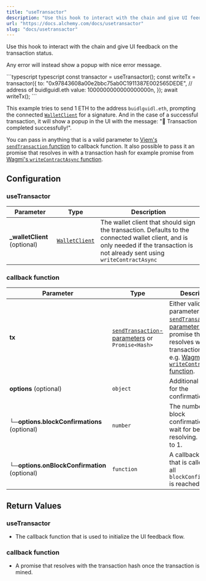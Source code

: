 ```yaml
---
title: "useTransactor"
description: "Use this hook to interact with the chain and give UI feedback on the transaction status. Any error will instead show a popup with nice error message. const transactor = useTransactor(); const writeTx = transactor({ to: \"0x97843608a00e2bbc75ab0C1911387E002565DEDE\", // address of buidlguidl.eth value:..."
url: "https://docs.alchemy.com/docs/usetransactor"
slug: "docs/usetransactor"
---
```


Use this hook to interact with the chain and give UI feedback on the transaction status.

Any error will instead show a popup with nice error message.

<CodeGroup>
  ```typescript typescript
  const transactor = useTransactor();
  const writeTx = transactor({
    to: "0x97843608a00e2bbc75ab0C1911387E002565DEDE", // address of buidlguidl.eth
    value: 1000000000000000000n,
  });
  await writeTx();
  ```
</CodeGroup>

This example tries to send 1 ETH to the address `buidlguidl.eth`, prompting the connected [`WalletClient`](https://wagmi.sh/react/api/hooks/useWalletClient#usewalletclient) for a signature. And in the case of a successful transaction, it will show a popup in the UI with the message: "🎉 Transaction completed successfully!".

You can pass in anything that is a valid parameter to [Viem's `sendTransaction` function](https://viem.sh/docs/actions/wallet/sendTransaction#parameters) to callback function. It also possible to pass it an promise that resolves in with a transaction hash for example promise from [Wagmi's `writeContractAsync` function](https://wagmi.sh/react/api/hooks/useWriteContract#mutate-async).

## Configuration

### useTransactor

| Parameter                     | Type                                                       | Description                                                                                                                                                                       |
| ----------------------------- | ---------------------------------------------------------- | --------------------------------------------------------------------------------------------------------------------------------------------------------------------------------- |
| **\_walletClient** (optional) | [`WalletClient`](https://viem.sh/docs/clients/wallet.html) | The wallet client that should sign the transaction. Defaults to the connected wallet client, and is only needed if the transaction is not already sent using `writeContractAsync` |

### callback function

| Parameter                                    | Type                                                                                                              | Description                                                                                                                                                                                                                                                                                    |
| -------------------------------------------- | ----------------------------------------------------------------------------------------------------------------- | ---------------------------------------------------------------------------------------------------------------------------------------------------------------------------------------------------------------------------------------------------------------------------------------------- |
| **tx**                                       | [`sendTransaction`-parameters](https://viem.sh/docs/actions/wallet/sendTransaction#parameters) or `Promise<Hash>` | Either valid parameters for [`sendTransaction`-parameters](https://viem.sh/docs/actions/wallet/sendTransaction#parameters) or a promise that resolves with the transaction hash, e.g. [Wagmi's `writeContractAsync` function](https://wagmi.sh/react/api/hooks/useWriteContract#mutate-async). |
| **options** (optional)                       | `object`                                                                                                          | Additional options for the confirmation.                                                                                                                                                                                                                                                       |
| **└─options.blockConfirmations** (optional)  | `number`                                                                                                          | The number of block confirmations to wait for before resolving. Defaults to 1.                                                                                                                                                                                                                 |
| **└─options.onBlockConfirmation** (optional) | `function`                                                                                                        | A callback function that is called once all `blockConfirmations` is reached.                                                                                                                                                                                                                   |

## Return Values

### useTransactor

* The callback function that is used to initialize the UI feedback flow.

### callback function

* A promise that resolves with the transaction hash once the transaction is mined.

